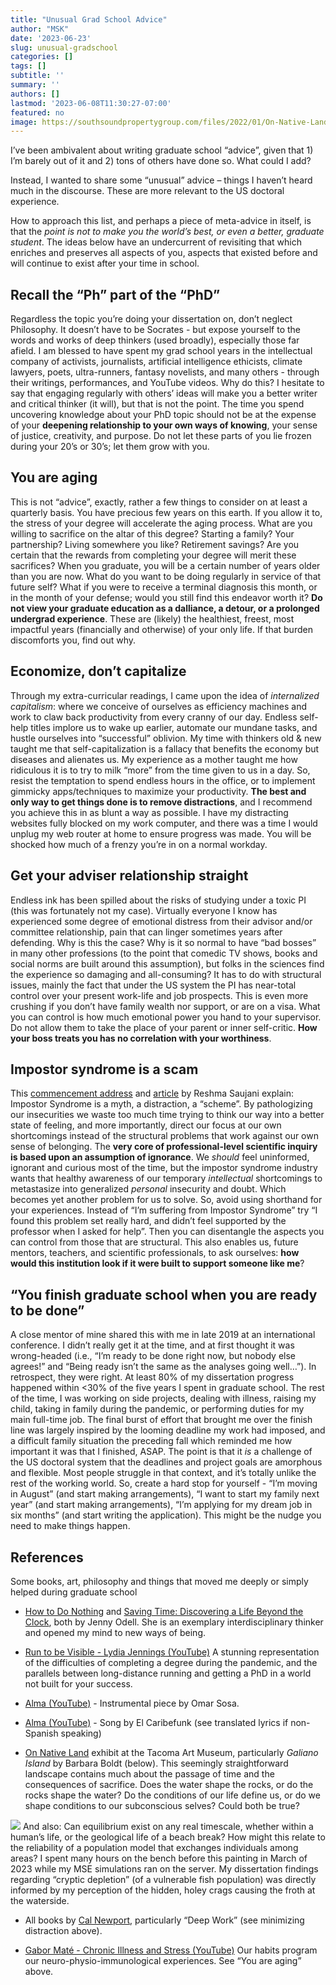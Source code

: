 ```yaml
---
title: "Unusual Grad School Advice"
author: "MSK"
date: '2023-06-23'
slug: unusual-gradschool
categories: []
tags: []
subtitle: ''
summary: ''
authors: []
lastmod: '2023-06-08T11:30:27-07:00'
featured: no
image: https://southsoundpropertygroup.com/files/2022/01/On-Native-Land_3.jpg
---
```

I've been ambivalent about writing graduate school "advice", given that 1) I'm barely out of it and 2) tons of others have done so. What could I add?

Instead, I wanted to share some "unusual" advice -- things I haven't heard much in the discourse. These are more relevant to the US doctoral experience.

How to approach this list, and perhaps a piece of meta-advice in itself, is that the *point is not to make you the world's best, or even a better, graduate student*. The ideas below have an undercurrent of revisiting that which enriches and preserves all aspects of you, aspects that existed before and will continue to exist after your time in school.

## Recall the "Ph" part of the "PhD"
Regardless the topic you're doing your dissertation on, don't neglect Philosophy. It doesn't have to be Socrates - but expose yourself to the words and works of deep thinkers (used broadly), especially those far afield. I am blessed to have spent my grad school years in the intellectual company of activists, journalists, artificial intelligence ethicists, climate lawyers, poets, ultra-runners, fantasy novelists, and many others - through their writings, performances, and YouTube videos. Why do this? I hesitate to say that engaging regularly with others' ideas will make you a better writer and critical thinker (it will), but that is not the point. The time you spend uncovering knowledge about your PhD topic should not be at the expense of your **deepening relationship to your own ways of knowing**, your sense of justice, creativity, and purpose. Do not let these parts of you lie frozen during your 20's or 30's; let them grow with you.

## You are aging
This is not "advice", exactly, rather a few things to consider on at least a quarterly basis. You have precious few years on this earth. If you allow it to, the stress of your degree will accelerate the aging process. What are you willing to sacrifice on the altar of this degree? Starting a family? Your partnership? Living somewhere you like? Retirement savings? Are you certain that the rewards from completing your degree will merit these sacrifices? When you graduate, you will be a certain number of years older than you are now. What do you want to be doing regularly in service of that future self? What if you were to receive a terminal diagnosis this month, or in the month of your defense; would you still find this endeavor worth it? **Do not view your graduate education as a dalliance, a detour, or a prolonged undergrad experience**. These are (likely) the healthiest, freest, most impactful years (financially and otherwise) of your only life. If that burden discomforts you, find out why.

## Economize, don't capitalize

Through my extra-curricular readings, I came upon the idea of *internalized capitalism*: where we conceive of ourselves as efficiency machines and work to claw back productivity from every cranny of our day. Endless self-help titles implore us to wake up earlier, automate our mundane tasks, and hustle ourselves into "successful" oblivion. My time with thinkers old & new taught me that self-capitalization is a fallacy that benefits the economy but diseases and alienates us. My experience as a mother taught me how ridiculous it is to try to milk "more" from the time given to us in a day. So, resist the temptation to spend endless hours in the office, or to implement gimmicky apps/techniques to maximize your productivity. **The best and only way to get things done is to remove distractions**, and I recommend you achieve this in as blunt a way as possible. I have my distracting websites fully blocked on my work computer, and there was a time I would unplug my web router at home to ensure progress was made. You will be shocked how much of a frenzy you're in on a normal workday.

## Get your adviser relationship straight
Endless ink has been spilled about the risks of studying under a toxic PI (this was fortunately not my case). Virtually everyone I know has experienced some degree of emotional distress from their advisor and/or committee relationship, pain that can linger sometimes years after defending. Why is this the case? Why is it so normal to have "bad bosses" in many other professions (to the point that comedic TV shows, books and social norms are built around this assumption), but folks in the sciences find the experience so damaging and all-consuming? It has to do with structural issues, mainly the fact that under the US system the PI has near-total control over your present work-life and job prospects. This is even more crushing if you don't have family wealth nor support, or are on a visa. What you can control is how much emotional power you hand to your supervisor. Do not allow them to take the place of your parent or inner self-critic. **How your boss treats you has no correlation with your worthiness**.

## Impostor syndrome is a scam

This [commencement address](https://www.youtube.com/watch?v=EP-4rhB-KWo) and [article](https://www.glamour.com/story/impostor-syndrome-isnt-a-syndrome-its-a-scheme) by Reshma Saujani explain: Impostor Syndrome is a myth, a distraction, a "scheme". By pathologizing our insecurities we waste too much time trying to think our way into a better state of feeling, and more importantly, direct our focus at our own shortcomings instead of the structural problems that work against our own sense of belonging. The **very core of professional-level scientific inquiry is based upon an assumption of ignorance**. We *should* feel uninformed, ignorant and curious most of the time, but the impostor syndrome industry wants that healthy awareness of our temporary *intellectual* shortcomings to metastasize into generalized *personal* insecurity and doubt. Which becomes yet another problem for us to solve. So, avoid using shorthand for your experiences. Instead of "I'm suffering from Impostor Syndrome" try "I found this problem set really hard, and didn't feel supported by the professor when I asked for help". Then you can disentangle the aspects you can control from those that are structural. This also enables us, future mentors, teachers, and scientific professionals, to ask ourselves: **how would this institution look if it were built to support someone like me**?

## "You finish graduate school when you are ready to be done"

A close mentor of mine shared this with me in late 2019 at an international conference. I didn't really get it at the time, and at first thought it was wrong-headed (i.e., "I'm ready to be done right now, but nobody else agrees!" and "Being ready isn't the same as the analyses going well..."). In retrospect, they were right. At least 80% of my dissertation progress happened within <30% of the five years I spent in graduate school. The rest of the time, I was working on side projects, dealing with illness, raising my child, taking in family during the pandemic, or performing duties for my main full-time job. The final burst of effort that brought me over the finish line was largely inspired by the looming deadline my work had imposed, and a difficult family situation the preceding fall which reminded me how important it was that I finished, ASAP. The point is that it *is* a challenge of the US doctoral system that the deadlines and project goals are amorphous and flexible. Most people struggle in that context, and it's totally unlike the rest of the working world. So, create a hard stop for yourself - "I'm moving in August" (and start making arrangements), "I want to start my family next year" (and start making arrangements), "I'm applying for my dream job in six months" (and start writing the application). This might be the nudge you need to make things happen.

## References

Some books, art, philosophy and things that moved me deeply or simply helped during graduate school

+ [How to Do Nothing](https://a.co/d/6XB4h2I) and [Saving Time: Discovering a Life Beyond the Clock](https://a.co/d/gIrteOG), both by Jenny Odell. She is an exemplary interdisciplinary thinker and opened my mind to new ways of being.

+ [Run to be Visible - Lydia Jennings (YouTube)](https://www.youtube.com/watch?v=xrLTUUPugIc) A stunning representation of the difficulties of completing a degree during the pandemic, and the parallels between long-distance running and getting a PhD in a world not built for your success.

+ [Alma (YouTube)](https://www.youtube.com/watch?v=aXcneuk8TYY) - Instrumental piece by Omar Sosa. 

+ [Alma (YouTube)](https://www.youtube.com/watch?v=d52m8DReO9s) - Song by El Caribefunk (see translated lyrics if non-Spanish speaking)

+ [On Native Land](https://southsoundpropertygroup.com/on-native-land) exhibit at the Tacoma Art Museum, particularly  *Galiano Island* by Barbara Boldt (below). This seemingly straightforward landscape contains much about the passage of time and the consequences of sacrifice. Does the water shape the rocks, or do the rocks shape the water? Do the conditions of our life define us, or do we shape conditions to our subconscious selves? Could both be true? 

![](https://southsoundpropertygroup.com/files/2022/01/On-Native-Land_3.jpg){width=400, fig-align="center"}
And also: Can equilibrium exist on any real timescale, whether within a human's life, or the geological life of a beach break? How might this relate to the reliability of a population model that exchanges individuals among areas? I spent many hours on the bench before this painting in March of 2023 while my MSE simulations ran on the server. My dissertation findings regarding "cryptic depletion" (of a vulnerable fish population) was directly informed by my perception of the hidden, holey crags causing the froth at the waterside.

+ All books by [Cal Newport](https://calnewport.com/), particularly "Deep Work" (see minimizing distraction above).

+ [Gabor Maté - Chronic Illness and Stress (YouTube)](https://www.youtube.com/watch?v=Rik5E7wey0w&pp=ygURZ2Fib3IgbWF0ZSBzdHJlc3M%3D) Our habits program our neuro-physio-immunological experiences. See "You are aging" above.
 